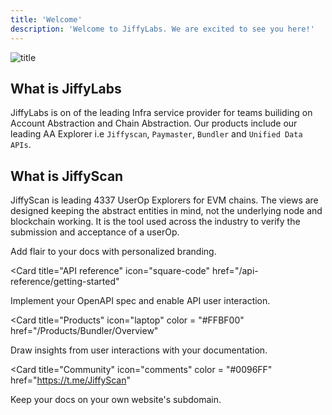 ```yaml
---
title: 'Welcome'
description: 'Welcome to JiffyLabs. We are excited to see you here!'
---
```


![title](/images/aa-stack.png)

## What is JiffyLabs
JiffyLabs is on of the leading Infra service provider for teams builiding on Account Abstraction and Chain Abstraction. Our products include our leading AA Explorer i.e `Jiffyscan`, `Paymaster`, `Bundler` and `Unified Data APIs`.

## What is JiffyScan
JiffyScan is leading 4337 UserOp Explorers for EVM chains. The views are designed keeping the abstract entities in mind, not the underlying node and blockchain working. It is the tool used across the industry to verify the submission and acceptance of a userOp.


<CardGroup>

<Card 
title="Quickstart" 
icon="palette" 
color = "#880808"
href="/Quickstart/privy">
  Add flair to your docs with personalized branding.
</Card>

<Card
  title="API reference"
  icon="square-code"
  href="/api-reference/getting-started"
>
  Implement your OpenAPI spec and enable API user interaction.
</Card>

<Card
  title="Products"
  icon="laptop"
  color = "#FFBF00"
  href="/Products/Bundler/Overview"
>
  Draw insights from user interactions with your documentation.
</Card>

<Card
  title="Community"
  icon="comments"
  color = "#0096FF" 
  href="https://t.me/JiffyScan"
>
  Keep your docs on your own website's subdomain.
</Card>

</CardGroup>



